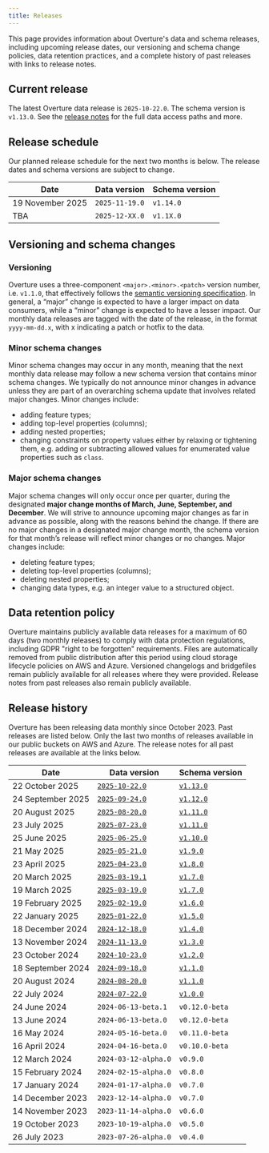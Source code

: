 ```yaml
---
title: Releases
---
```


This page provides information about Overture's data and schema releases, including upcoming release dates, our versioning and schema change policies, data retention practices, and a complete history of past releases with links to release notes.

## Current release

The latest Overture data release is `2025-10-22.0`. The schema version is `v1.13.0`. See the [release notes](https://docs.overturemaps.org/blog/2025/10/22/release-notes/) for the full data access paths and more.

## Release schedule

Our planned release schedule for the next two months is below. The release dates and schema versions are subject to change.

| Date | Data version | Schema version |
| ----- | ----- | ----- |
| 19 November 2025 | `2025-11-19.0` | `v1.14.0` |
| TBA | `2025-12-XX.0` | `v1.1X.0` |

## Versioning and schema changes

### Versioning

Overture uses a three-component `<major>.<minor>.<patch>` version number, i.e. `v1.1.0`, that effectively follows the [semantic versioning specification](https://semver.org/spec/v2.0.0.html). In general, a “major” change is expected to have a larger impact on data consumers, while a “minor” change is expected to have a lesser impact. Our monthly data releases are tagged with the date of the release, in the format `yyyy-mm-dd.x`, with x indicating a patch or hotfix to the data. 

### Minor schema changes

Minor schema changes may occur in any month, meaning that the next monthly data release may follow a new schema version that contains minor schema changes. We typically do not announce minor changes in advance unless they are part of an overarching schema update that involves related major changes. Minor changes include: 
- adding feature types; 
- adding top-level properties (columns); 
- adding nested properties; 
- changing constraints on property values either by relaxing or tightening them, e.g. adding or subtracting allowed values for enumerated value properties such as `class`. 

### Major schema changes

Major schema changes will only occur once per quarter, during the designated **major change months of March, June, September, and December**. We will strive to announce upcoming major changes as far in advance as possible, along with the reasons behind the change. If there are no major changes in a designated major change month, the schema version for that month’s release will reflect minor changes or no changes. Major changes include: 
- deleting feature types;
- deleting top-level properties (columns); 
- deleting nested properties;
- changing data types, e.g. an integer value to a structured object. 

## Data retention policy

Overture maintains publicly available data releases for a maximum of 60 days (two monthly releases) to comply with data protection regulations, including GDPR "right to be forgotten" requirements. Files are automatically removed from public distribution after this period using cloud storage lifecycle policies on AWS and Azure. Versioned changelogs and bridgefiles remain publicly available for all releases where they were provided. Release notes from past releases also remain publicly available.


## Release history

Overture has been releasing data monthly since October 2023. Past releases are listed below. Only the last two months of releases available in our public buckets on AWS and Azure. The release notes for all past releases are available at the links below. 

| Date | Data version | Schema version |
| ----- | ----- | ----- |
| 22 October 2025 | [`2025-10-22.0`](https://docs.overturemaps.org/blog/2025/10/22/release-notes/) | [`v1.13.0`](https://github.com/OvertureMaps/schema/releases/tag/v1.13.0) |
| 24 September 2025 | [`2025-09-24.0`](https://docs.overturemaps.org/blog/2025/09/24/release-notes/) | [`v1.12.0`](https://github.com/OvertureMaps/schema/releases/tag/v1.12.0) |
| 20 August 2025 | [`2025-08-20.0`](https://docs.overturemaps.org/blog/2025/08/20/release-notes/) | [`v1.11.0`](https://github.com/OvertureMaps/schema/releases/tag/v1.11.0) |
| 23 July 2025 | [`2025-07-23.0`](https://docs.overturemaps.org/blog/2025/07/23/release-notes/) | [`v1.11.0`](https://github.com/OvertureMaps/schema/releases/tag/v1.11.0) | 
| 25 June 2025	| [`2025-06-25.0`](https://docs.overturemaps.org/blog/2025/06/25/release-notes/) | [`v1.10.0`](https://github.com/OvertureMaps/schema/releases/tag/v1.10.0)| 
| 21 May 2025	| [`2025-05-21.0`](https://docs.overturemaps.org/blog/2025/05/21/release-notes/) | [`v1.9.0`](https://github.com/OvertureMaps/schema/releases/tag/v1.9.0) | 
| 23 April 2025 | [`2025-04-23.0`](https://docs.overturemaps.org/blog/2025/04/23/release-notes/) | [`v1.8.0`](https://github.com/OvertureMaps/schema/releases/tag/v1.8.0) | 
| 20 March 2025 | [`2025-03-19.1`](https://docs.overturemaps.org/blog/2025/03/19/release-notes/) | [`v1.7.0`](https://github.com/OvertureMaps/schema/releases/tag/v1.7.0) |
| 19 March 2025 | [`2025-03-19.0`](https://docs.overturemaps.org/blog/2025/03/19/release-notes/) | [`v1.7.0`](https://github.com/OvertureMaps/schema/releases/tag/v1.7.0) |
| 19 February 2025 | [`2025-02-19.0`](https://docs.overturemaps.org/blog/2025/02/19/release-notes/) | [`v1.6.0`](https://github.com/OvertureMaps/schema/releases/tag/v1.6.0) | 
| 22 January 2025 | [`2025-01-22.0`](https://docs.overturemaps.org/blog/2025/01/22/release-notes/)| [`v1.5.0`](https://github.com/OvertureMaps/schema/releases/tag/v1.5.0) | 
| 18 December 2024 | [`2024-12-18.0`](https://docs.overturemaps.org/blog/2024-12-18.0/) | [`v1.4.0`](https://github.com/OvertureMaps/schema/releases/tag/v1.4.0) |
| 13 November 2024	| [`2024-11-13.0`](https://docs.overturemaps.org/blog/2024-11-13.0/) | [`v1.3.0`](https://github.com/OvertureMaps/schema/releases/tag/v1.3.0) | 
| 23 October 2024 | [`2024-10-23.0`](https://docs.overturemaps.org/blog/2024-10-23.0/) | [`v1.2.0`](https://github.com/OvertureMaps/schema/releases/tag/v1.2.0) | 
| 18 September 2024 | [`2024-09-18.0`](https://docs.overturemaps.org/blog/2024-09-18.0/) | [`v1.1.0`](https://github.com/OvertureMaps/schema/releases/tag/v1.1.0) |
| 20 August 2024	| [`2024-08-20.0`](https://docs.overturemaps.org/blog/2024-08-20.0/) | [`v1.1.0`](https://github.com/OvertureMaps/schema/releases/tag/v1.1.0) | 
| 22 July 2024 | [`2024-07-22.0`](https://docs.overturemaps.org/blog/2024-07-22.0/) | [`v1.0.0`](https://github.com/OvertureMaps/schema/releases/tag/v1.0.0) | 
| 24 June 2024 | `2024-06-13-beta.1` | `v0.12.0-beta` |
| 13 June 2024 | `2024-06-13-beta.0` | `v0.12.0-beta` |
| 16 May 2024	| `2024-05-16-beta.0` | `v0.11.0-beta` | 
| 16 April 2024 | `2024-04-16-beta.0` | `v0.10.0-beta` | 
| 12 March 2024 | `2024-03-12-alpha.0` | `v0.9.0` |
| 15 February 2024	| `2024-02-15-alpha.0` | `v0.8.0` | 
| 17 January 2024 | `2024-01-17-alpha.0` | `v0.7.0` | 
| 14 December 2023 | `2023-12-14-alpha.0` | `v0.7.0` |
| 14 November 2023 | `2023-11-14-alpha.0` | `v0.6.0` |
| 19 October 2023	| `2023-10-19-alpha.0` | `v0.5.0`| 
| 26 July 2023 | `2023-07-26-alpha.0` | `v0.4.0`  | 
